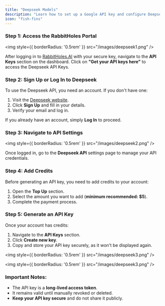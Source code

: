 ```yaml
---
title: "Deepseek Models"
description: "Learn how to set up a Google API key and configure Deepseek models in RabbitHoles."
icon: "fish-fins"
---
```

### Step 1: Access the RabbitHoles Portal

<img style={{ borderRadius: '0.5rem' }} src="/images/deepseek1.png" />

After logging in to [RabbitHoles.AI](https://rabbitholes.ai) with your secure key, navigate to the **API Keys** section on the dashboard.
Click on **"Get your API keys here"** to access the Deepseek API Keys.

### Step 2: Sign Up or Log In to Deepseek
To use the Deepseek API, you need an account. If you don't have one:
1. Visit the [Deepseek website](https://deepseek.com).
2. Click **Sign Up** and fill in your details.
3. Verify your email and log in.

If you already have an account, simply **Log In** to proceed.

### Step 3: Navigate to API Settings

<img style={{ borderRadius: '0.5rem' }} src="/images/deepseek2.png" />

Once logged in, go to the **Deepseek API** settings page to manage your API credentials.

### Step 4: Add Credits
Before generating an API key, you need to add credits to your account:
1. Open the **Top Up** section.
2. Select the amount you want to add (**minimum recommended: $5**).
3. Complete the payment process.

### Step 5: Generate an API Key
Once your account has credits:
1. Navigate to the **API Keys** section.
2. Click **Create new key**.
3. Copy and store your API key securely, as it won't be displayed again.

<img style={{ borderRadius: '0.5rem' }} src="/images/deepseek3.png" />

<img style={{ borderRadius: '0.5rem' }} src="/images/deepseek3.png" />


### Important Notes:
- The API key is a **long-lived access token**.
- It remains valid until manually revoked or deleted.
- **Keep your API key secure** and do not share it publicly.